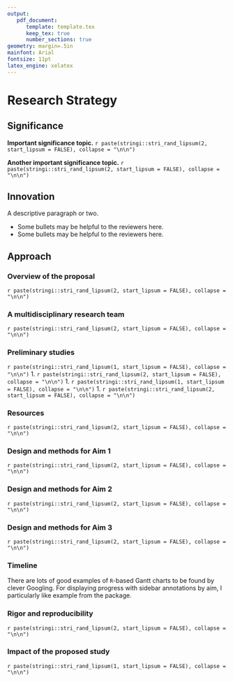 ```yaml
---
output: 
   pdf_document: 
      template: template.tex
      keep_tex: true
      number_sections: true
geometry: margin=.5in
mainfont: Arial
fontsize: 11pt
latex_engine: xelatex
---
```


# Research Strategy

## Significance

**Important significance topic.** 
`r paste(stringi::stri_rand_lipsum(2, start_lipsum = FALSE), collapse = "\n\n")`

**Another important significance topic.** 
`r paste(stringi::stri_rand_lipsum(2, start_lipsum = FALSE), collapse = "\n\n")`

## Innovation

A descriptive paragraph or two.

* Some bullets may be helpful to the reviewers here.
* Some bullets may be helpful to the reviewers here.

## Approach

### Overview of the proposal
`r paste(stringi::stri_rand_lipsum(2, start_lipsum = FALSE), collapse = "\n\n")`

### A multidisciplinary research team
`r paste(stringi::stri_rand_lipsum(2, start_lipsum = FALSE), collapse = "\n\n")`

### Preliminary studies
`r paste(stringi::stri_rand_lipsum(1, start_lipsum = FALSE), collapse = "\n\n")`
1. `r paste(stringi::stri_rand_lipsum(2, start_lipsum = FALSE), collapse = "\n\n")`
1. `r paste(stringi::stri_rand_lipsum(1, start_lipsum = FALSE), collapse = "\n\n")`
1. `r paste(stringi::stri_rand_lipsum(2, start_lipsum = FALSE), collapse = "\n\n")`

### Resources
`r paste(stringi::stri_rand_lipsum(2, start_lipsum = FALSE), collapse = "\n\n")`

### Design and methods for Aim 1
`r paste(stringi::stri_rand_lipsum(2, start_lipsum = FALSE), collapse = "\n\n")`

### Design and methods for Aim 2
`r paste(stringi::stri_rand_lipsum(2, start_lipsum = FALSE), collapse = "\n\n")`

### Design and methods for Aim 3
`r paste(stringi::stri_rand_lipsum(2, start_lipsum = FALSE), collapse = "\n\n")`

### Timeline
There are lots of good examples of `R`-based Gantt charts to be found by clever Googling. For displaying progress with sidebar annotations by aim, I particularly like [\underline{this}](https://datascienceplus.com/visualize-your-cvs-timeline-with-r-gantt-style/) example from the [\underline{lares}](https://github.com/laresbernardo/lares) package.  

### Rigor and reproducibility
`r paste(stringi::stri_rand_lipsum(2, start_lipsum = FALSE), collapse = "\n\n")`

### Impact of the proposed study
`r paste(stringi::stri_rand_lipsum(1, start_lipsum = FALSE), collapse = "\n\n")`
